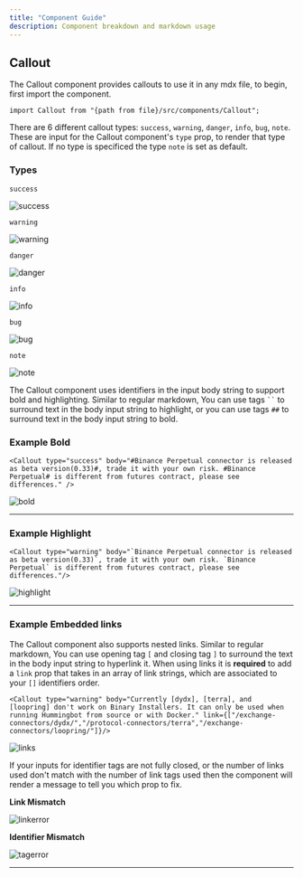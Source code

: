 ```yaml
---
title: "Component Guide"
description: Component breakdown and markdown usage
---
```



## Callout

The Callout component provides callouts to use it in any mdx file, to begin, first import the component.

```
import Callout from "{path from file}/src/components/Callout";
```

There are 6 different callout types: `success`, `warning`, `danger`, `info`, `bug`, `note`. These are input for the Callout component's `type` prop, to render that type of callout. If no type is specificed the type `note` is set as default.

### Types

`success`

![success](/img/success.png)

`warning`

![warning](/img/warning.png)

`danger`

![danger](/img/danger.png)

`info`

![info](/img/info.png)

`bug`

![bug](/img/bug.png)

`note`

![note](/img/note.png)

The Callout component uses identifiers in the input body string to support bold and highlighting. Similar to regular markdown, You can use tags ` `` ` to surround text in the body input string to highlight, or you can use tags `##` to surround text in the body input string to bold.

### Example Bold

```
<Callout type="success" body="#Binance Perpetual connector is released as beta version(0.33)#, trade it with your own risk. #Binance Perpetual# is different from futures contract, please see differences." />
```

![bold](/img/bold.png)

---

### Example Highlight

```
<Callout type="warning" body="`Binance Perpetual connector is released as beta version(0.33)`, trade it with your own risk. `Binance Perpetual` is different from futures contract, please see differences."/>
```

![highlight](/img/highlight.png)

---

### Example Embedded links

The Callout component also supports nested links. Similar to regular markdown, You can use opening tag `[` and closing tag `]` to surround the text in the body input string to hyperlink it. When using links it is **required** to add a `link` prop that takes in an array of link strings, which are associated to your `[]` identifiers order.

```
<Callout type="warning" body="Currently [dydx], [terra], and [loopring] don't work on Binary Installers. It can only be used when running Hummingbot from source or with Docker." link={["/exchange-connectors/dydx/","/protocol-connectors/terra","/exchange-connectors/loopring/"]}/>
```

![links](/img/links.png)

If your inputs for identifier tags are not fully closed, or the number of links used don't match with the number of link tags used then the component will render a message to tell you which prop to fix.

**Link Mismatch**

![linkerror](/img/linkerror.png)

**Identifier Mismatch**

![tagerror](/img/tagerror.png)

---

<Callout type="note" body="#Currently can't nest bold and highlight tags.#" />
